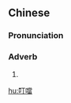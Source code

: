 {{also|叮当}}
==Chinese==
{{zh-forms|s=叮当}}

===Pronunciation===
{{zh-pron
|m=dīngdāng
|c=ding1 dong1
|cat=adv
}}

===Adverb===
{{zh-adv}}

# {{alternative form of|丁當|lang=zh}}

[[hu:叮噹]]